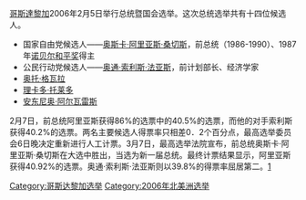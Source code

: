 [[哥斯達黎加|哥斯達黎加]]2006年2月5日举行总统暨国会选举。这次总统选举共有十四位候选人。
* 国家自由党候选人——[[奥斯卡·阿里亚斯·桑切斯|奥斯卡·阿里亚斯·桑切斯]]，前总统（1986-1990）、1987年[[诺贝尔和平奖|诺贝尔和平奖]]得主
* 公民行动党候选人——[[奥通·索利斯·法亚斯|奥通·索利斯·法亚斯]]，前计划部长、经济学家
* [[奥托·格瓦拉|奥托·格瓦拉]]
* [[理卡多·托莱多|理卡多·托莱多]]
* [[安东尼奥·阿尔瓦雷斯|安东尼奥·阿尔瓦雷斯]]

2月7日，前总统阿里亚斯获得86%的选票中的40.5%的选票，而他的对手索利斯获得40.2%的选票。两名主要候选人得票率只相差0．2个百分点，最高选举委员会6日晚决定重新进行人工计票。3月7日，最高选举法院宣布，前总统奥斯卡·阿里亚斯·桑切斯在大选中胜出，当选为新一届总统。最终计票结果显示，阿里亚斯获得40.92%的选票。奥通·索利斯·法亚斯则以39.8%的得票率屈居第二。[http://news.xinhuanet.com/world/2006-03/09/content_4278256.htm]

{{哥斯達黎加選舉}}
[[Category:哥斯达黎加选举|Category:哥斯达黎加选举]]
[[Category:2006年北美洲选举|Category:2006年北美洲选举]]